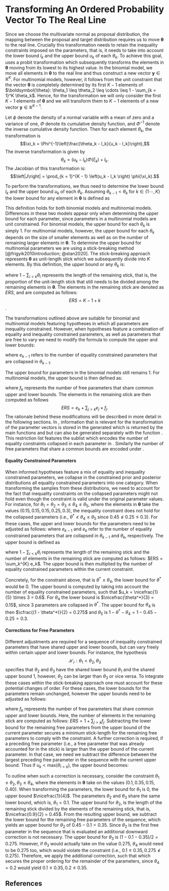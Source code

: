# Transforming An Ordered Probability Vector To The Real Line

Since we choose the multivariate normal as proposal distribution, the mapping between the proposal and target distribution requires us to move $\boldsymbol{\theta}$ to the real line. Crucially this transformation needs to retain the inequality constraints imposed on the parameters, that is, it needs to take into account the lower bound $l_k$ and the upper bound $u_k$ of each $\theta_k$. To achieve this goal, \textbf{multibridge} uses a probit transformation which subsequently transforms the elements in $\boldsymbol{\theta}$ moving from its lowest to its highest value. In the binomial model, we move all elements in $\boldsymbol{\theta}$ to the real line and thus construct a new vector $\boldsymbol{y} \in \mathbb{R}^{K}$. For multinomial models, however, it follows from the unit constraint that the vector $\boldsymbol{\theta}$ is completely determined by its first $K - 1$ elements of $\boldsymbol{\theta}: \theta_1 \leq \theta_2 \leq \cdots \leq 1 - \sum_{k = 1}^K \theta_k$. Hence, for the transformation we will only consider the first $K - 1$ elements of $\boldsymbol{\theta}$ and we will transform them to $K - 1$ elements of a new vector $\boldsymbol{y} \in \mathbb{R}^{K - 1}$. 

Let $\phi$ denote the density of a normal variable with a mean of zero and a variance of one, $\Phi$ denote its cumulative density function, and $\Phi^{-1}$ denote the inverse cumulative density function. Then for each element $\theta_k$, the transformation is
$$\xi_k = \Phi^{-1}\left(\frac{\theta_k - l_k}{u_k - l_k}\right),$$
The inverse transformation is given by
$$\theta_k = (u_k - l_k) \Phi(\xi_k) + l_k.$$ 
The Jacobian of this transformation is:
$$\left|J\right| = \prod_{k = 1}^{K - 1}  \left(u_k - l_k \right) \phi(\xi_k).$$

To perform the transformations, we thus need to determine the lower bound $l_k$ and the upper bound $u_k$ of each $\theta_k$. Assuming $\theta_{k-1} < \theta_{k}$ for $k \in \{1 \cdots, K\}$ the lower bound for any element in $\boldsymbol{\theta}$ is defined as

\begin{align*}
  l_k = \left.
  \begin{cases}
      0 & \text{if } k = 1 \\
      \theta_{k - 1} & \text{if } 1 < k < K.
  \end{cases}
    \right.
\end{align*}

This definition holds for both binomial models and multinomial models. Differences in these two models appear only when determining the upper bound for each parameter, since parameters in a multinomial models are unit constrained. For binomial models, the upper bound for each $\theta_k$ is simply $1$. For multinomial models, however, the upper bound for each $\theta_k$ depends on the size of smaller elements as well as on the number of remaining larger elements in $\boldsymbol{\theta}$. To determine the upper bound for multinomial parameters we are using a stick-breaking method [@frigyik2010introduction; @stan2020]. The stick-breaking approach represents $\boldsymbol{\theta}$ as unit-length stick which we subsequently divide into $K$ elements. By this definition, the upper bound or any $\theta_k$ is:

\begin{align}
\label{Eq:upperBound}
  u_k = \left.
  \begin{cases}
      \cfrac{1}{K} & \text{if } k = 1 \\
      \cfrac{1 - \sum_{i < k} \theta_i}{ERS} & \text{if } 1 < k < K,
  \end{cases}
    \right.
\end{align}
where $1 - \sum_{i < k} \theta_i$ represents the length of the remaining stick, that is, the proportion of the unit-length stick that still needs to be divided among the remaining elements in $\boldsymbol{\theta}$. The elements in the remaining stick are denoted as $ERS$, and are computed as follows: $$ERS = K - 1 + k$$.

The transformations outlined above are suitable for binomial and multinomial models featuring hypotheses in which all parameters are inequality constrained. However, when hypotheses feature a combination of equality and inequality constrained parameters, as well as parameters that are free to vary we need to modify the formula to compute the upper and lower bounds: 

\begin{align}
  l_k = \left.
  \begin{cases}
      0 & \text{if } k = 1 \\
      \frac{\theta_{k - 1}}{e_{k-1}} \times e_k & \text{if } 1 < k < K,
  \end{cases}
    \right.
\end{align}
where $e_{k-1}$ refers to the number of equality constrained parameters that are collapsed in $\theta_{k - 1}$. 

The upper bound for parameters in the binomial models still remains $1$. For multinomial models, the upper bound is then defined as:

\begin{align}
  u_k = \left.
  \begin{cases}
      \cfrac{1}{K} - (f_k \times l_k) & \text{if } k = 1 \\
     \left( \cfrac{1 - \sum_{i < k} \theta_i}{ERS} - (f_k \times l_k) \right) \times e_k & \text{if } 1 < k < K \text{ and } u_k \geq \text{max}(\theta_{i < k}), \\
    \left( 2 \times \left( \cfrac{1 - \sum_{i < k} \theta_i}{ERS} - (f_k \times l_k) \right) - \text{max}(\theta_{i < k}) \right)  \times e_k & \text{if } 1 < k < K \text{ and } u_k < \text{max}(\theta_{i < k}),
  \end{cases}
    \right.
\end{align}
where $f_k$ represents the number of free parameters that share common upper and lower bounds. The elements in the remaining stick are then computed as follows $$ERS = e_k + \sum_{j > k} e_j \times f_j.$$ The rationale behind these modifications will be described in more detail in the following sections. In \textbf{multibridge}, information that is relevant for the transformation of the parameter vectors is stored in the generated \texttt{restriction\_list} which is returned by the main functions \texttt{binom_bf_informed} and \texttt{mult_bf_informed} but can also be generated separately with the function \texttt{generate_restriction_list}. This restriction list features the sublist  \texttt{inequality\_constraints} which encodes the number of equality constraints collapsed in each parameter in \texttt{nr\_mult\_equal}. Similarly the number of free parameters that share a common bounds are encoded under \texttt{nr\_mult\_free}.

#### Equality Constrained Parameters

When informed hypotheses feature a mix of equality and inequality constrained parameters, we collapse in the constrained prior and posterior distributions all equality constrained parameters into one category. When transforming the samples from these distributions, we need to account for the fact that inequality constraints on the collapsed parameters might not hold even though the constraint is valid under the original parameter values. For instance, for $\theta_1 = \theta_2 = \theta_3 \leq \theta_4 \leq \theta_5$, where the elements in $\boldsymbol{\theta}$ take the values $(0.15, 0.15, 0.15, 0.25, 0.3)$, the inequality constraint does not hold for the collapsed parameters (i.e., $\theta^* \nless \theta_4 \leq \theta_5$ since $0.45 \nleq 0.25 \leq 0.3$). For these cases, the upper and lower bounds for the parameters need to be adjusted as follows:
\begin{align}
  l_k = \left.
  \begin{cases}
      0 & \text{if } k = 1 \\
      \frac{\theta_{k - 1}}{e_{k-1}} \times e_k & \text{if } 1 < k < K,
  \end{cases}
    \right.
\end{align}
where $e_{k-1}$ and $e_k$ refer to the number of equality constrained parameters that are collapsed in $\theta_{k - 1}$ and $\theta_{k}$, respectively. The upper bound is defined as

\begin{align}
  u_k = \left.
  \begin{cases}
      \cfrac{1}{ERS} \times e_k & \text{if } k = 1 \\
      \cfrac{1 - \sum_{i < k} \theta_i}{ERS} \times e_k & \text{if } 1 < k < K,
  \end{cases}
    \right.
\end{align}
where $1 - \sum_{i < k} \theta_i$ represents the length of the remaining stick and the number of elements in the remaining stick are computed as follows: $ERS = \sum_k^{K} e_k$. The upper bound is then multiplied by the number of equality constrained parameters within the current constraint.

Concretely, for the constraint above, that is $\theta^* \leq \theta_4$, the lower bound for $\theta^*$ would be $0$. The upper bound is computed by taking into account the number of equality constrained parameters, such that $u_k = \nicefrac{1}{5} \times 3 = 0.6$. For $\theta_4$ the lower bound is $\nicefrac{\theta^*}{3} = 0.15$, since $3$ parameters are collapsed in $\theta^*$. The upper bound for $\theta_4$ is then $\cfrac{(1 - \theta^*)}{2} = 0.275$ and $\theta_5$ is $1 - \theta^* - \theta_4 = 1 - 0.45 - 0.25 = 0.3$.

#### Corrections for Free Parameters

Different adjustments are required for a sequence of inequality constrained parameters that have shared upper and lower bounds, but can vary freely within certain upper and lower bounds. For instance, the hypothesis $$\mathcal{H}_r: \theta_1 < \theta_2, \theta_3$$ specifies that $\theta_2$ and $\theta_3$ have the shared lower bound $\theta_1$ and the shared upper bound $1$, however, $\theta_2$ can be larger than $\theta_3$ or vice versa. To integrate these cases within the stick-breaking approach one must account for these potential changes of order. For these cases, the lower bounds for the parameters remain unchanged, however the upper bounds need to be adjusted as follows:
\begin{align}
  u_k = \left.
  \begin{cases}
      \cfrac{1}{K} - (f_k \times l_k) & \text{if } k = 1 \\
      \cfrac{1 - \sum_{i < k} \theta_i}{ERS} - (f_k \times l_k) & \text{if } 1 < k < K,
  \end{cases}
    \right.
\end{align}

where $f_k$ represents the number of free parameters that share common upper and lower bounds. Here, the number of elements in the remaining stick are computed as follows: $ERS = 1 + \sum_{j > k} f_j$. Subtracting the lower bound for the remaining free parameters from the upper bound of the current parameter secures a minimum stick-length for the remaining free parameters to comply with the constraint. A further correction is required, if a preceding free parameter (i.e., a free parameter that was already accounted for in the stick) is larger than the upper bound of the current parameter. In that case, we need we subtract the difference between the largest preceding free parameter in the sequence with the current upper bound. Thus if $u_k < \text{max}(\theta_{i < k})$, the upper bound becomes:
\begin{align}
u_k &= u_k - (\text{max}(\theta_{i < k}) - u_k)\\
    &= 2 \times u_k - \text{max}(\theta_{i < k}).
\end{align}

To outline when such a correction is necessary, consider the constraint $\theta_1 \leq \theta_2, \theta_3 \leq \theta_4,$ where the elements in $\boldsymbol{\theta}$ take on the values $(0.1, 0.35, 0.15, 0.40)$. When transforming the parameters, the lower bound for $\theta_1$ is $0$, the upper bound $\nicefrac{1}{4}$. The parameters $\theta_2$ and $\theta_3$ share the same lower bound, which is, $\theta_1 = 0.1$. The upper bound for $\theta_2$, is the length of the remaining stick divided by the elements of the remaining stick, that is, $\nicefrac{0.9}{2} = 0.45$. From the resulting upper bound, we subtract the lower bound for the remaining free parameters of the sequence, which yields an upper bound for $\theta_2$ of $0.45 - 0.1 = 0.35$. Since $\theta_2$ is the first free parameter in the sequence that is evaluated an additional downward correction is not necessary. The upper bound for $\theta_3$ is $(1 - 0.1 - 0.35)/2 = 0.275$. However, if $\theta_3$ would actually take on the value $0.275$, $\theta_4$ would need to be $0.275$ too, which would violate the constraint (i.e., $0.1 \leq 0.35, 0.275 \nleq 0.275$). Therefore, we apply the additional correction, such that
\begin{align}
  u_k &= 2 \times u_k - \text{max}(\theta_{i < k}) \\
      &= 2 \times 0.275 - 0.35 \\
      &= 0.2,
\end{align}
which secures the proper ordering for the remainder of the parameters, since $\theta_4 = 0.2$ would yield $0.1 \leq 0.35, 0.2 \leq 0.35$.

## References

\begingroup
\setlength{\parindent}{-0.5in}
\setlength{\leftskip}{0.5in}

<div id="refs" custom-style="Bibliography"></div>
\endgroup
